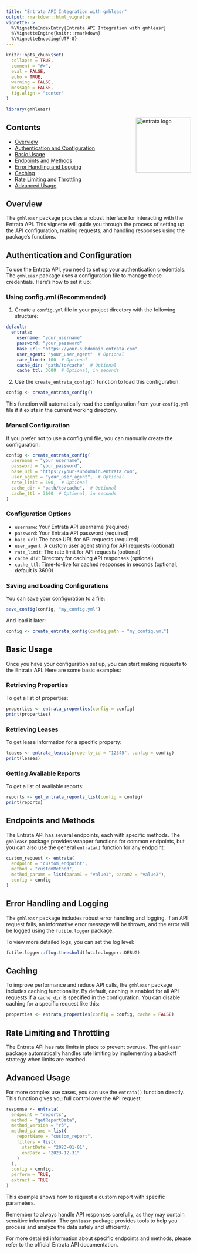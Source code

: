 ```yaml
---
title: "Entrata API Integration with gmhleasr"
output: rmarkdown::html_vignette
vignette: >
  %\VignetteIndexEntry{Entrata API Integration with gmhleasr}
  %\VignetteEngine{knitr::rmarkdown}
  %\VignetteEncoding{UTF-8}
---
```


```r
knitr::opts_chunk$set(
  collapse = TRUE,
  comment = "#>",
  eval = FALSE,
  echo = TRUE,
  warning = FALSE,
  message = FALSE,
  fig.align = "center"
)
```

```r
library(gmhleasr)
```

<img src='./assets/entrata/entrata-logo-light.png' align='right' width='150' height='auto' alt='entrata logo'/>

## Contents

- [Overview](#overview)
- [Authentication and Configuration](#authentication-and-configuration)
- [Basic Usage](#basic-usage)
- [Endpoints and Methods](#endpoints-and-methods)
- [Error Handling and Logging](#error-handling-and-logging)
- [Caching](#caching)
- [Rate Limiting and Throttling](#rate-limiting-and-throttling)
- [Advanced Usage](#advanced-usage)

## Overview

The `gmhleasr` package provides a robust interface for interacting with the Entrata API. This vignette will guide you through the process of setting up the API configuration, making requests, and handling responses using the package's functions.

## Authentication and Configuration

To use the Entrata API, you need to set up your authentication credentials. The `gmhleasr` package uses a configuration file to manage these credentials. Here's how to set it up:

### Using config.yml (Recommended)

1. Create a `config.yml` file in your project directory with the following structure:

```yaml
default:
  entrata:
    username: "your_username"
    password: "your_password"
    base_url: "https://your-subdomain.entrata.com"
    user_agent: "your_user_agent"  # Optional
    rate_limit: 100  # Optional
    cache_dir: "path/to/cache"  # Optional
    cache_ttl: 3600  # Optional, in seconds
```

2. Use the `create_entrata_config()` function to load this configuration:

```r
config <- create_entrata_config()
```

This function will automatically read the configuration from your `config.yml` file if it exists in the current working directory.

### Manual Configuration

If you prefer not to use a config.yml file, you can manually create the configuration:

```r
config <- create_entrata_config(
  username = "your_username",
  password = "your_password",
  base_url = "https://your-subdomain.entrata.com",
  user_agent = "your_user_agent",  # Optional
  rate_limit = 100,  # Optional
  cache_dir = "path/to/cache",  # Optional
  cache_ttl = 3600  # Optional, in seconds
)
```

### Configuration Options

- `username`: Your Entrata API username (required)
- `password`: Your Entrata API password (required)
- `base_url`: The base URL for API requests (required)
- `user_agent`: A custom user agent string for API requests (optional)
- `rate_limit`: The rate limit for API requests (optional)
- `cache_dir`: Directory for caching API responses (optional)
- `cache_ttl`: Time-to-live for cached responses in seconds (optional, default is 3600)

### Saving and Loading Configurations

You can save your configuration to a file:

```r
save_config(config, "my_config.yml")
```

And load it later:

```r
config <- create_entrata_config(config_path = "my_config.yml")
```

## Basic Usage

Once you have your configuration set up, you can start making requests to the Entrata API. Here are some basic examples:

### Retrieving Properties

To get a list of properties:

```r
properties <- entrata_properties(config = config)
print(properties)
```

### Retrieving Leases

To get lease information for a specific property:

```r
leases <- entrata_leases(property_id = "12345", config = config)
print(leases)
```

### Getting Available Reports

To get a list of available reports:

```r
reports <- get_entrata_reports_list(config = config)
print(reports)
```

## Endpoints and Methods

The Entrata API has several endpoints, each with specific methods. The `gmhleasr` package provides wrapper functions for common endpoints, but you can also use the general `entrata()` function for any endpoint:

```r
custom_request <- entrata(
  endpoint = "custom_endpoint",
  method = "customMethod",
  method_params = list(param1 = "value1", param2 = "value2"),
  config = config
)
```

## Error Handling and Logging

The `gmhleasr` package includes robust error handling and logging. If an API request fails, an informative error message will be thrown, and the error will be logged using the `futile.logger` package.

To view more detailed logs, you can set the log level:

```r
futile.logger::flog.threshold(futile.logger::DEBUG)
```

## Caching

To improve performance and reduce API calls, the `gmhleasr` package includes caching functionality. By default, caching is enabled for all API requests if a `cache_dir` is specified in the configuration. You can disable caching for a specific request like this:

```r
properties <- entrata_properties(config = config, cache = FALSE)
```

## Rate Limiting and Throttling

The Entrata API has rate limits in place to prevent overuse. The `gmhleasr` package automatically handles rate limiting by implementing a backoff strategy when limits are reached.

## Advanced Usage

For more complex use cases, you can use the `entrata()` function directly. This function gives you full control over the API request:

```r
response <- entrata(
  endpoint = "reports",
  method = "getReportData",
  method_version = "r3",
  method_params = list(
    reportName = "custom_report",
    filters = list(
      startDate = "2023-01-01",
      endDate = "2023-12-31"
    )
  ),
  config = config,
  perform = TRUE,
  extract = TRUE
)
```

This example shows how to request a custom report with specific parameters.

Remember to always handle API responses carefully, as they may contain sensitive information. The `gmhleasr` package provides tools to help you process and analyze the data safely and efficiently.

For more detailed information about specific endpoints and methods, please refer to the official Entrata API documentation.
